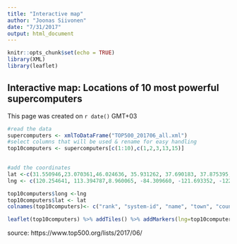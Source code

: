 ```yaml
---
title: "Interactive map"
author: "Joonas Siivonen"
date: "7/31/2017"
output: html_document
---
```


```r
knitr::opts_chunk$set(echo = TRUE)
library(XML)
library(leaflet)
```

## Interactive map: Locations of 10 most powerful supercomputers 
This page was created on `r date()` GMT+03

```r
#read the data 
supercomputers <- xmlToDataFrame("TOP500_201706_all.xml")
#select columns that will be used & rename for easy handling
top10computers <- supercomputers[c(1:10),c(1,2,3,13,15)]
     

#add the coordinates
lat <-c(31.550946,23.070361,46.024636, 35.931262, 37.690183, 37.875395, 35.712895, 34.653654, 41.718512,35.844319)
lng <- c(120.254641, 113.394787,8.960065, -84.309660, -121.693352, -122.253252, 139.761968, 135.220445,-87.978561, -106.287141)

top10computers$long <-lng
top10computers$lat <- lat
colnames(top10computers)<- c("rank", "system-id", "name", "town", "country", "long", "lat")   
```


```r
leaflet(top10computers) %>% addTiles() %>% addMarkers(lng=top10computers$long, lat=top10computers$lat, label=top10computers$name)

```

source:
https://www.top500.org/lists/2017/06/